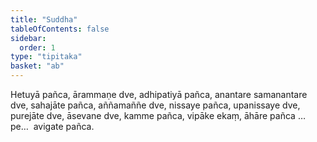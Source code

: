 ```yaml
---
title: "Suddha"
tableOfContents: false
sidebar:
  order: 1
type: "tipitaka"
basket: "ab"
---
```



<DynamicBreadcrumb />

<Division number="301">

<Paragraph number="4716">
Hetuyā pañca, ārammaṇe dve, adhipatiyā pañca, anantare samanantare dve, sahajāte pañca, aññamaññe dve, nissaye pañca, upanissaye dve, purejāte dve, āsevane dve, kamme pañca, vipāke ekaṃ, āhāre pañca …pe…  avigate pañca.
</Paragraph>
</Division>